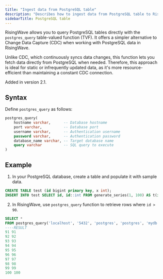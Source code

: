 ```yaml
---
title: "Ingest data from PostgreSQL table"
description: "Describes how to ingest data from PostgreSQL table to RisingWave using table-valued function."
sidebarTitle: PostgreSQL table
---
```


RisingWave allows you to query PostgreSQL tables directly with the `postgres_query` table-valued function (TVF). It offers a simpler alternative to Change Data Capture (CDC) when working with PostgreSQL data in RisingWave. 

Unlike CDC, which continuously syncs data changes, this function lets you fetch data directly from PostgreSQL when needed. Therefore, this approach is ideal for static or infrequently updated data, as it's more resource-efficient than maintaining a constant CDC connection.

<Note>
Added in version 2.1.
</Note>

## Syntax

Define `postgres_query` as follows:

```sql
postgres_query(
    hostname varchar,      -- Database hostname
    port varchar,          -- Database port
    username varchar,      -- Authentication username
    password varchar,      -- Authentication password
    database_name varchar, -- Target database name
    query varchar          -- SQL query to execute
)
```

## Example

1. In your PostgreSQL database, create a table and populate it with sample data.

```sql
CREATE TABLE test (id bigint primary key, x int);
INSERT INTO test SELECT id, id::int FROM generate_series(1, 100) AS t(id);
```

2. In RisingWave, use `postgres_query` function to retrieve rows where `id > 90`.

```sql
SELECT * 
FROM postgres_query('localhost', '5432', 'postgres', 'postgres', 'mydb', 'SELECT * FROM test WHERE id > 90;');
----RESULT
91 91
92 92
93 93
94 94
95 95
96 96
97 97
98 98
99 99
100 100
```
